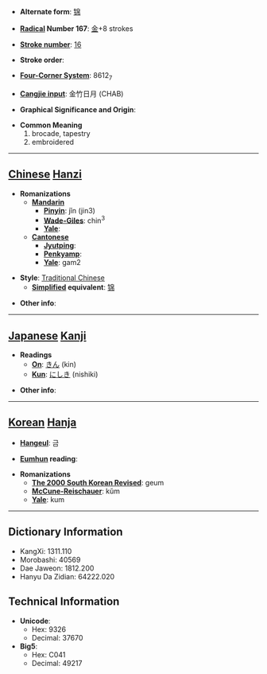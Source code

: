 * '''Alternate form''': [[锦]]

* '''[[Wiktionary:Chinese radical index| Radical]] Number 167''': [[Wiktionary:Chinese radical index 金|金]]+8 strokes

* '''[[Wiktionary:Chinese total strokes index|Stroke number]]''': [[Wiktionary:Chinese total strokes index 16|16]]

* '''Stroke order''': 

* '''[[Wiktionary:Chinese four corner index|Four-Corner System]]''': 8612<sub>7</sub>

* '''[[Wiktionary:Chinese Cangjie index|Cangjie input]]''': 金竹日月 (CHAB)

* '''Graphical Significance and Origin''': 

* '''Common Meaning'''
*#brocade, tapestry
*# embroidered


----

== [[Chinese]] [[Hanzi]] ==

* '''Romanizations'''
** '''[[Mandarin]]'''
*** '''[[Pinyin]]''': jǐn (jin3)
*** '''[[Wade-Giles]]''': chin<sup>3</sup>
*** '''[[Yale]]''': 
** '''[[Cantonese]]'''
*** '''[[Jyutping]]''':
*** '''[[Penkyamp]]''': 
*** '''[[Yale]]''': gam2

* '''Style''': [[Traditional Chinese]] 
** '''[[Simplified Chinese|Simplified]] equivalent''': [[锦]]

* '''Other info''': 

----

== [[Japanese]] [[Kanji]] ==

* '''Readings'''
** '''[[On]]''': [[きん]] (kin)
** '''[[Kun]]''': [[にしき]] (nishiki)

* '''Other info''':  

----

== [[Korean]] [[Hanja]] ==

* '''[[Hangeul]]''': 금

* '''[[Eumhun]] reading''': 

* '''Romanizations'''
** '''[[The 2000 South Korean Revised Romanization|The 2000 South Korean Revised]]''': geum
** '''[[McCune-Reischauer]]''': kŭm
** '''[[Yale]]''': kum

----

== Dictionary Information ==

* KangXi: 1311.110
* Morobashi: 40569
* Dae Jaweon: 1812.200
* Hanyu Da Zidian: 64222.020

== Technical Information ==

* '''Unicode''':
** Hex: 9326
** Decimal: 37670
* '''Big5''':
** Hex: C041
** Decimal: 49217